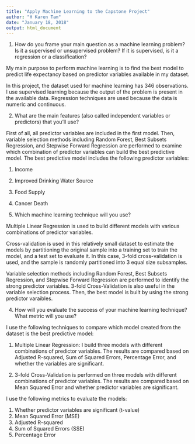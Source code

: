 ---
title: "Apply Machine Learning to the Capstone Project"
author: "H Karen Tam"
date: "January 18, 2018"
output: html_document
---

1. How do you frame your main question as a machine learning problem? Is it a supervised or unsupervised problem? If it is supervised, is it a regression or a classification?

My main purpose to perform machine learning is to find the best model to predict life expectancy based on predictor variables available in my dataset. 

In this project, the dataset used for machine learning has 346 observations. I use supervised learning because the output of the problem is present in the available data. Regression techniques are used because the data is numeric and continuous. 

2. What are the main features (also called independent variables or predictors) that you'll use?

First of all, all predictor variables are included in the first model. Then, variable selection methods including Random Forest, Best Subsets Regression, and Stepwise Forward Regression are performed to examine which combination of predictor variables can build the best predictive model. The best predictive model includes the following predictor variables: 

1. Income
2. Improved Drinking Water Source
3. Food Supply
4. Cancer Death

3. Which machine learning technique will you use?

Multiple Linear Regression is used to build different models with various combinations of predictor variables. 

Cross-validation is used in this relatively small dataset to estimate the models by partitioning the original sample into a training set to train the model, and a test set to evaluate it. In this case, 3-fold cross-validation is used, and the sample is randomly partitioned into 3 equal size subsamples.

Variable selection methods including Random Forest, Best Subsets Regression, and Stepwise Forward Regression are performed to identify the strong predictor variables. 3-fold Cross-Validation is also useful in the variable selection process. Then, the best model is built by using the strong predictor varaibles. 

4. How will you evaluate the success of your machine learning technique? What metric will you use?

I use the following techniques to compare which model created from the dataset is the best predictive model:

1. Multiple Linear Regression: I build three models with different combinations of predictor variables. The results are compared based on Adjusted R-squared, Sum of Squared Errors, Percentage Error, and whether the variables are significant. 

2. 3-fold Cross-Validation is performed on three models with different combinations of predictor variables. The results are compared based on Mean Squared Error and whether predictor variables are significant. 

I use the following metrics to evaluate the models:

1. Whether predictor variables are significant (t-value)
2. Mean Squared Error (MSE)
3. Adjusted R-squared
4. Sum of Squared Errors (SSE)
5. Percentage Error


